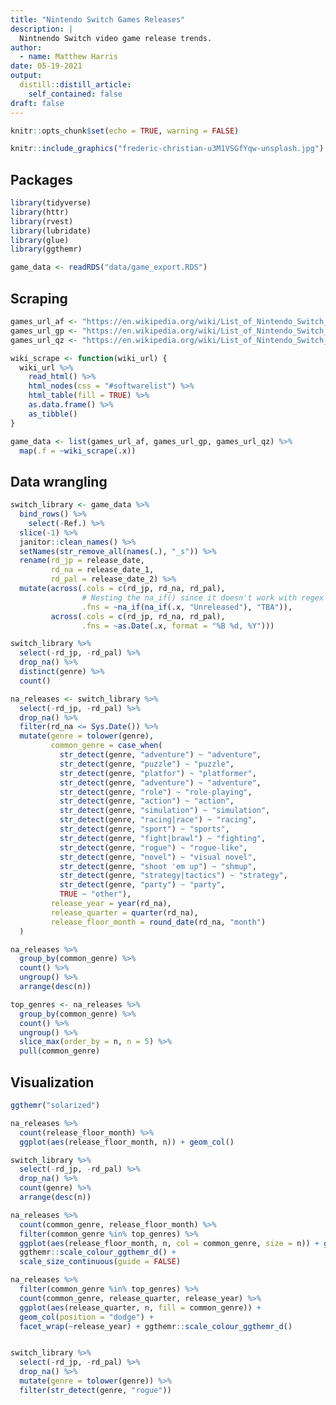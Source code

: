 ```yaml
---
title: "Nintendo Switch Games Releases"
description: |
  Nintnendo Switch video game release trends.
author:
  - name: Matthew Harris
date: 05-19-2021
output:
  distill::distill_article:
    self_contained: false
draft: false
---
```



```r
knitr::opts_chunk$set(echo = TRUE, warning = FALSE)
```

```r
knitr::include_graphics("frederic-christian-u3M1VSGfYqw-unsplash.jpg")
```

## Packages
```r
library(tidyverse)
library(httr)
library(rvest)
library(lubridate)
library(glue)
library(ggthemr)

```

```r
game_data <- readRDS("data/game_export.RDS")
```

## Scraping
```r
games_url_af <- "https://en.wikipedia.org/wiki/List_of_Nintendo_Switch_games_(A–F)"
games_url_gp <- "https://en.wikipedia.org/wiki/List_of_Nintendo_Switch_games_(G–P)"
games_url_qz <- "https://en.wikipedia.org/wiki/List_of_Nintendo_Switch_games_(Q–Z)"

wiki_scrape <- function(wiki_url) {
  wiki_url %>% 
    read_html() %>%
    html_nodes(css = "#softwarelist") %>% 
    html_table(fill = TRUE) %>% 
    as.data.frame() %>% 
    as_tibble()
}

game_data <- list(games_url_af, games_url_gp, games_url_qz) %>% 
  map(.f = ~wiki_scrape(.x))
```

## Data wrangling
```r
switch_library <- game_data %>% 
  bind_rows() %>% 
    select(-Ref.) %>% 
  slice(-1) %>% 
  janitor::clean_names() %>% 
  setNames(str_remove_all(names(.), "_s")) %>% 
  rename(rd_jp = release_date, 
         rd_na = release_date_1, 
         rd_pal = release_date_2) %>%
  mutate(across(.cols = c(rd_jp, rd_na, rd_pal),
                # Nesting the na_if() since it doesn't work with regex |
                .fns = ~na_if(na_if(.x, "Unreleased"), "TBA")),
         across(.cols = c(rd_jp, rd_na, rd_pal),
                .fns = ~as.Date(.x, format = "%B %d, %Y")))
```


```r
switch_library %>% 
  select(-rd_jp, -rd_pal) %>% 
  drop_na() %>% 
  distinct(genre) %>% 
  count()
```


```r
na_releases <- switch_library %>% 
  select(-rd_jp, -rd_pal) %>% 
  drop_na() %>% 
  filter(rd_na <= Sys.Date()) %>%
  mutate(genre = tolower(genre),
         common_genre = case_when(
           str_detect(genre, "adventure") ~ "adventure",
           str_detect(genre, "puzzle") ~ "puzzle",
           str_detect(genre, "platfor") ~ "platformer",
           str_detect(genre, "adventure") ~ "adventure",
           str_detect(genre, "role") ~ "role-playing",
           str_detect(genre, "action") ~ "action",
           str_detect(genre, "simulation") ~ "simulation",
           str_detect(genre, "racing|race") ~ "racing",
           str_detect(genre, "sport") ~ "sports",
           str_detect(genre, "fight|brawl") ~ "fighting",
           str_detect(genre, "rogue") ~ "rogue-like",
           str_detect(genre, "novel") ~ "visual novel",
           str_detect(genre, "shoot 'em up") ~ "shmup",
           str_detect(genre, "strategy|tactics") ~ "strategy",
           str_detect(genre, "party") ~ "party", 
           TRUE ~ "other"),
         release_year = year(rd_na),
         release_quarter = quarter(rd_na),
         release_floor_month = round_date(rd_na, "month")
  )

na_releases %>% 
  group_by(common_genre) %>% 
  count() %>% 
  ungroup() %>% 
  arrange(desc(n))

top_genres <- na_releases %>% 
  group_by(common_genre) %>% 
  count() %>% 
  ungroup() %>% 
  slice_max(order_by = n, n = 5) %>% 
  pull(common_genre)

```

## Visualization
```r
ggthemr("solarized")

na_releases %>% 
  count(release_floor_month) %>% 
  ggplot(aes(release_floor_month, n)) + geom_col()

switch_library %>% 
  select(-rd_jp, -rd_pal) %>% 
  drop_na() %>% 
  count(genre) %>% 
  arrange(desc(n))

na_releases %>%
  count(common_genre, release_floor_month) %>% 
  filter(common_genre %in% top_genres) %>%
  ggplot(aes(release_floor_month, n, col = common_genre, size = n)) + geom_jitter() +
  ggthemr::scale_colour_ggthemr_d() +
  scale_size_continuous(guide = FALSE)

na_releases %>%
  filter(common_genre %in% top_genres) %>% 
  count(common_genre, release_quarter, release_year) %>% 
  ggplot(aes(release_quarter, n, fill = common_genre)) + 
  geom_col(position = "dodge") +
  facet_wrap(~release_year) + ggthemr::scale_colour_ggthemr_d()


switch_library %>% 
  select(-rd_jp, -rd_pal) %>% 
  drop_na() %>% 
  mutate(genre = tolower(genre)) %>% 
  filter(str_detect(genre, "rogue"))
```



